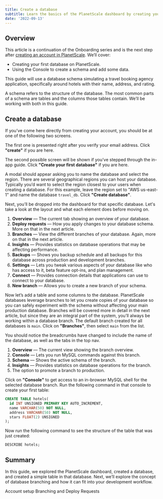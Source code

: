 ```yaml
---
title: Create a database
subtitle: Learn the basics of the PlanetScale dashboard by creating your first database.
date: '2022-09-13'
---
```




## Overview

This article is a continuation of the Onboarding series and is the next step after [creating an account in PlanetScale](/docs/onboarding/create-an-account). We’ll cover:

- Creating your first database on PlanetScale.
- Using the Console to create a schema and add some data.

This guide will use a database schema simulating a travel booking agency application, specifically around hotels with their name, address, and rating.

<InfoBlock type="note">

A schema refers to the structure of the database. The most common parts of a schema are tables and the columns those tables contain. We’ll be working with both in this guide.

</InfoBlock>

## Create a database

If you’ve come here directly from creating your account, you should be at one of the following two screens. 

The first one is presented right after you verify your email address. Click **"create"** if you are here.

<ImageBlock alt="The first screen you’ll see after signing up for PlanetScale." src={signup} />

The second possible screen will be shown if you’ve stepped through the in-app guide. Click **"Create your first database"** if you are here.

<ImageBlock alt="The screen you’ll see after stepping through the wizard after creating an account." src={wizard} />

A modal should appear asking you to name the database and select the region. There are several geographical regions you can host your database. Typically you’d want to select the region closest to your users when creating a database. For this example, leave the region set to "AWS us-east-1" and name the database `travel_db`. Click **"Create database"**.

<ImageBlock alt="The New database modal." src={modal} />

Next, you’ll be dropped into the dashboard for that specific database. Let's take a look at the layout and what each element does before moving on.

1. **Overview** &mdash; The current tab showing an overview of your database.
2. **Deploy requests** &mdash; How you apply changes to your database schema. More on that in the next article.
3. **Branches** &mdash; View the different branches of your database. Again, more on that in the next article.
4. **Insights** &mdash; Provides statistics on database operations that may be affecting performance.
5. **Backups** &mdash; Shows you backup schedule and all backups for this database across production and development branches.
6. **Settings** &mdash; Lets you tweak various aspects of your database like who has access to it, beta feature opt-ins, and plan management. 
7. **Connect** &mdash; Provides connection details that applications can use to connect to your database.
8. **New branch** &mdash; Allows you to create a new branch of your schema.

<ImageBlock alt="The dashboard of a database on PlanetScale." src={dashboard} />

Now let’s add a table and some columns to the database. PlanetScale databases leverage branches to let you create copies of your database so you can safely experiment with the schema without affecting your main production database. Branches will be covered more in detail in the next article, but since they are an integral part of the system, you’ll always be working within a database branch. The default branch created for all databases is `main`. Click on **"Branches"**, then select `main` from the list.

<ImageBlock alt="The default list of branches after creating a database." src={list} />

You should notice the breadcrumbs have changed to include the name of the database, as well as the tabs in the top nav. 

1. **Overview** &mdash; The current view showing the branch overview.
2. **Console** &mdash; Lets you run MySQL commands against this branch.
3. **Schema** &mdash; Shows the active schema of the branch.
4. **Insights** &mdash; Provides statistics on database operations for the branch.
5. The option to promote a branch to production.

<ImageBlock alt="The dashboard of a database branch on PlanetScale." src={dashbranch} />

Click on **"Console"** to get access to an in-browser MySQL shell for the selected database branch. Run the following command in that console to create your first table:

```sql
CREATE TABLE hotels(
  id INT UNSIGNED PRIMARY KEY AUTO_INCREMENT,
  name VARCHAR(50) NOT NULL,
  address VARCHAR(50) NOT NULL,
  stars FLOAT(2) UNSIGNED
);
```

<ImageBlock alt="The Console view of a database branch, with the output of the CREATE TABLE statement." src={console} />

Now run the following command to see the structure of the table that was just created:

```sql
DESCRIBE hotels;
```

<ImageBlock alt="The output of the DESCRIBE statement." src={describe} />

## Summary

In this guide, we explored the PlanetScale dashboard, created a database, and created a simple table in that database. Next, we’ll explore the concept of database branching and how it can fit into your development workflow.

<ButtonLink href="/onboarding/account-setup" className="mb-0">
  <span><Icon name="chevron-left" size="large" className="inline-block" /> Account setup </span>
</ButtonLink>
<ButtonLink href="/onboarding/branching-and-deploy-requests" className="mb-0">
  <span>Branching and Deploy Requests <Icon name="chevron-right" size="large" className="inline-block" /></span>
</ButtonLink>

<GetHelp />
